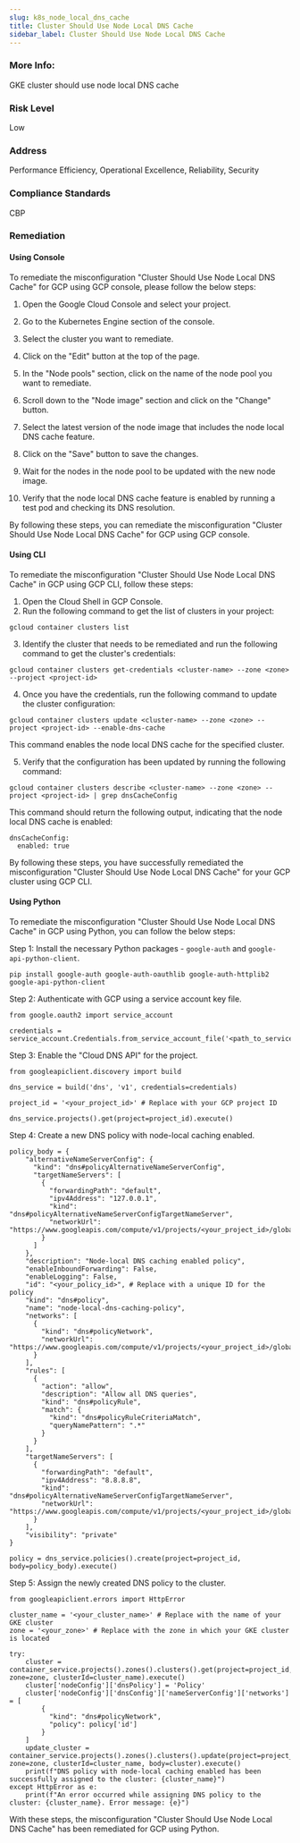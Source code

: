 ```yaml
---
slug: k8s_node_local_dns_cache
title: Cluster Should Use Node Local DNS Cache
sidebar_label: Cluster Should Use Node Local DNS Cache
---
```


### More Info:

GKE cluster should use node local DNS cache

### Risk Level

Low

### Address

Performance Efficiency, Operational Excellence, Reliability, Security

### Compliance Standards

CBP
### Remediation

#### Using Console

To remediate the misconfiguration "Cluster Should Use Node Local DNS Cache" for GCP using GCP console, please follow the below steps:

1. Open the Google Cloud Console and select your project.

2. Go to the Kubernetes Engine section of the console.

3. Select the cluster you want to remediate.

4. Click on the "Edit" button at the top of the page.

5. In the "Node pools" section, click on the name of the node pool you want to remediate.

6. Scroll down to the "Node image" section and click on the "Change" button.

7. Select the latest version of the node image that includes the node local DNS cache feature.

8. Click on the "Save" button to save the changes.

9. Wait for the nodes in the node pool to be updated with the new node image.

10. Verify that the node local DNS cache feature is enabled by running a test pod and checking its DNS resolution.

By following these steps, you can remediate the misconfiguration "Cluster Should Use Node Local DNS Cache" for GCP using GCP console.

#### Using CLI

To remediate the misconfiguration "Cluster Should Use Node Local DNS Cache" in GCP using GCP CLI, follow these steps:

1. Open the Cloud Shell in GCP Console.
2. Run the following command to get the list of clusters in your project:

```
gcloud container clusters list
```

3. Identify the cluster that needs to be remediated and run the following command to get the cluster's credentials:

```
gcloud container clusters get-credentials <cluster-name> --zone <zone> --project <project-id>
```

4. Once you have the credentials, run the following command to update the cluster configuration:

```
gcloud container clusters update <cluster-name> --zone <zone> --project <project-id> --enable-dns-cache
```

This command enables the node local DNS cache for the specified cluster. 

5. Verify that the configuration has been updated by running the following command:

```
gcloud container clusters describe <cluster-name> --zone <zone> --project <project-id> | grep dnsCacheConfig
```

This command should return the following output, indicating that the node local DNS cache is enabled:

```
dnsCacheConfig:
  enabled: true
```

By following these steps, you have successfully remediated the misconfiguration "Cluster Should Use Node Local DNS Cache" for your GCP cluster using GCP CLI.

#### Using Python

To remediate the misconfiguration "Cluster Should Use Node Local DNS Cache" in GCP using Python, you can follow the below steps:

Step 1: Install the necessary Python packages - `google-auth` and `google-api-python-client`.

```
pip install google-auth google-auth-oauthlib google-auth-httplib2 google-api-python-client
```

Step 2: Authenticate with GCP using a service account key file.

```
from google.oauth2 import service_account

credentials = service_account.Credentials.from_service_account_file('<path_to_service_account_key_file>')
```

Step 3: Enable the "Cloud DNS API" for the project.

```
from googleapiclient.discovery import build

dns_service = build('dns', 'v1', credentials=credentials)

project_id = '<your_project_id>' # Replace with your GCP project ID

dns_service.projects().get(project=project_id).execute()

```

Step 4: Create a new DNS policy with node-local caching enabled.

```
policy_body = {
    "alternativeNameServerConfig": {
      "kind": "dns#policyAlternativeNameServerConfig",
      "targetNameServers": [
        {
          "forwardingPath": "default",
          "ipv4Address": "127.0.0.1",
          "kind": "dns#policyAlternativeNameServerConfigTargetNameServer",
          "networkUrl": "https://www.googleapis.com/compute/v1/projects/<your_project_id>/global/networks/default"
        }
      ]
    },
    "description": "Node-local DNS caching enabled policy",
    "enableInboundForwarding": False,
    "enableLogging": False,
    "id": "<your_policy_id>", # Replace with a unique ID for the policy
    "kind": "dns#policy",
    "name": "node-local-dns-caching-policy",
    "networks": [
      {
        "kind": "dns#policyNetwork",
        "networkUrl": "https://www.googleapis.com/compute/v1/projects/<your_project_id>/global/networks/default"
      }
    ],
    "rules": [
      {
        "action": "allow",
        "description": "Allow all DNS queries",
        "kind": "dns#policyRule",
        "match": {
          "kind": "dns#policyRuleCriteriaMatch",
          "queryNamePattern": ".*"
        }
      }
    ],
    "targetNameServers": [
      {
        "forwardingPath": "default",
        "ipv4Address": "8.8.8.8",
        "kind": "dns#policyAlternativeNameServerConfigTargetNameServer",
        "networkUrl": "https://www.googleapis.com/compute/v1/projects/<your_project_id>/global/networks/default"
      }
    ],
    "visibility": "private"
}

policy = dns_service.policies().create(project=project_id, body=policy_body).execute()
```

Step 5: Assign the newly created DNS policy to the cluster.

```
from googleapiclient.errors import HttpError

cluster_name = '<your_cluster_name>' # Replace with the name of your GKE cluster
zone = '<your_zone>' # Replace with the zone in which your GKE cluster is located

try:
    cluster = container_service.projects().zones().clusters().get(project=project_id, zone=zone, clusterId=cluster_name).execute()
    cluster['nodeConfig']['dnsPolicy'] = 'Policy'
    cluster['nodeConfig']['dnsConfig']['nameServerConfig']['networks'] = [
        {
          "kind": "dns#policyNetwork",
          "policy": policy['id']
        }
    ]
    update_cluster = container_service.projects().zones().clusters().update(project=project_id, zone=zone, clusterId=cluster_name, body=cluster).execute()
    print(f"DNS policy with node-local caching enabled has been successfully assigned to the cluster: {cluster_name}")
except HttpError as e:
    print(f"An error occurred while assigning DNS policy to the cluster: {cluster_name}. Error message: {e}")
```

With these steps, the misconfiguration "Cluster Should Use Node Local DNS Cache" has been remediated for GCP using Python.



